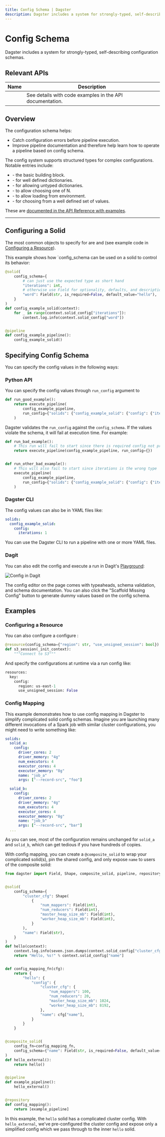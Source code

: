 ```yaml
---
title: Config Schema | Dagster
description: Dagster includes a system for strongly-typed, self-describing configuration schemas.
---
```


# Config Schema

Dagster includes a system for strongly-typed, self-describing configuration schemas.

## Relevant APIs

| Name                                                 | Description                                              |
| ---------------------------------------------------- | -------------------------------------------------------- |
| <PyObject module="dagster" object="ConfigSchema"  /> | See details with code examples in the API documentation. |

## Overview

The configuration schema helps:

- Catch configuration errors before pipeline execution.
- Improve pipeline documentation and therefore help learn how to operate a pipeline based on config schema.

The config system supports structured types for complex configurations. Notable entries include:

- <PyObject module="dagster" object="Field" /> - the basic building block.
- <PyObject module="dagster" object="Shape" /> - for well defined dictionaries.
- <PyObject module="dagster" object="Permissive" /> - for allowing untyped dictionaries.
- <PyObject module="dagster" object="Selector" /> - to allow choosing one of N.
- <PyObject module="dagster" object="StringSource" /> - to allow loading from environment.
- <PyObject module="dagster" object="Enum" /> - for choosing from a well defined
  set of values.

These are [documented in the API Reference with examples](/\_apidocs/config).

---

## Configuring a Solid

The most common objects to specify <PyObject module="dagster" object="ConfigSchema" /> for are <PyObject module="dagster" object="SolidDefinition" /> and <PyObject module="dagster" object="ResourceDefinition" /> (see example code in [Configuring a Resource](#configuring-a-resource)).

This example shows how \`config_schema can be used on a solid to control its behavior:

```python file=/concepts/configuration/example.py startafter=start_solid_config_schema endbefore=end_solid_config_schema
@solid(
    config_schema={
        # can just use the expected type as short hand
        "iterations": int,
        # otherwise use Field for optionality, defaults, and descriptions
        "word": Field(str, is_required=False, default_value="hello"),
    }
)
def config_example_solid(context):
    for _ in range(context.solid_config["iterations"]):
        context.log.info(context.solid_config["word"])


@pipeline
def config_example_pipeline():
    config_example_solid()
```

## Specifying Config Schema

You can specify the config values in the following ways:

### Python API

You can specify the config values through `run_config` argument to <PyObject module="dagster" object="execute_pipeline" />

```python file=/concepts/configuration/example.py startafter=start_solid_config_good endbefore=end_solid_config_good
def run_good_example():
    return execute_pipeline(
        config_example_pipeline,
        run_config={"solids": {"config_example_solid": {"config": {"iterations": 1}}}},
    )
```

Dagster validates the `run_config` against the `config_schema`. If the values violate the schema, it will fail at execution time. For example:

```python file=/concepts/configuration/example.py startafter=start_solid_config_bad endbefore=end_solid_config_bad
def run_bad_example():
    # This run will fail to start since there is required config not provided
    return execute_pipeline(config_example_pipeline, run_config={})


def run_other_bad_example():
    # This will also fail to start since iterations is the wrong type
    execute_pipeline(
        config_example_pipeline,
        run_config={"solids": {"config_example_solid": {"config": {"iterations": "banana"}}}},
    )
```

### Dagster CLI

The config values can also be in YAML files like:

```YAML file=/concepts/configuration/good.yaml
solids:
  config_example_solid:
    config:
      iterations: 1
```

You can use the Dagster CLI <PyObject module="dagster-pipeline-execute" object="--config" displayText="dagster pipeline execute --config" /> to run a pipeline with one or more YAML files.

### Dagit

You can also edit the config and execute a run in Dagit's [Playground](/concepts/dagit/dagit#playground):

<Image
alt="Config in Dagit"
src="/images/concepts/config-dagit.png"
width={3808}
height={2414}
/>

The config editor on the page comes with typeaheads, schema validation, and schema documentation. You can also click the "Scaffold Missing Config" button to generate dummy values based on the config schema.

## Examples

### Configuring a Resource

You can also configure a configure <PyObject module="dagster" object="ResourceDefinition" />:

```python file=/concepts/configuration/configured_example.py startafter=start_solid_marker endbefore=end_solid_marker
@resource(config_schema={"region": str, "use_unsigned_session": bool})
def s3_session(_init_context):
    """Connect to S3"""
```

And specify the configurations at runtime via a run config like:

```python file=/concepts/configuration/configured_example.yaml
resources:
  key:
    config:
      region: us-east-1
      use_unsigned_session: False
```

### Config Mapping

This example demonstrates how to use config mapping in Dagster to simplify complicated solid config schemas. Imagine you are launching many different invocations of a Spark job with similar cluster configurations, you might need to write something like:

```YAML
solids:
  solid_a:
    config:
      driver_cores: 2
      driver_memory: "4g"
      num_executors: 4
      executor_cores: 4
      executor_memory: "8g"
      name: "job_a"
      args: ["--record-src", "foo"]

  solid_b:
    config:
      driver_cores: 2
      driver_memory: "4g"
      num_executors: 4
      executor_cores: 4
      executor_memory: "8g"
      name: "job_b"
      args: ["--record-src", "bar"]
  ...
```

As you can see, most of the configuration remains unchanged for `solid_a` and `solid_b`, which can get tedious if you have hundreds of copies.

With config mapping, you can create a `@composite_solid` to wrap your complicated solid(s), pin the shared config, and only expose `name` to users of the composite solid:

```python file=/concepts/configuration/config_mapping.py
from dagster import Field, Shape, composite_solid, pipeline, repository, seven, solid


@solid(
    config_schema={
        "cluster_cfg": Shape(
            {
                "num_mappers": Field(int),
                "num_reducers": Field(int),
                "master_heap_size_mb": Field(int),
                "worker_heap_size_mb": Field(int),
            }
        ),
        "name": Field(str),
    }
)
def hello(context):
    context.log.info(seven.json.dumps(context.solid_config["cluster_cfg"]))
    return "Hello, %s!" % context.solid_config["name"]


def config_mapping_fn(cfg):
    return {
        "hello": {
            "config": {
                "cluster_cfg": {
                    "num_mappers": 100,
                    "num_reducers": 20,
                    "master_heap_size_mb": 1024,
                    "worker_heap_size_mb": 8192,
                },
                "name": cfg["name"],
            }
        }
    }


@composite_solid(
    config_fn=config_mapping_fn,
    config_schema={"name": Field(str, is_required=False, default_value="Sam")},
)
def hello_external():
    return hello()


@pipeline
def example_pipeline():
    hello_external()


@repository
def config_mapping():
    return [example_pipeline]
```

In this example, the `hello` solid has a complicated cluster config. With `hello_external`, we've pre-configured the cluster config and expose only a simplified config which we pass through to the inner `hello` solid.
